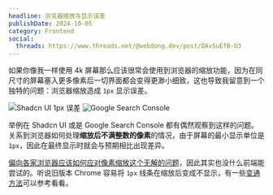 ```yaml
---
headline: 浏览器缩放与显示误差
publishDate: 2024-10-05
category: Frontend
social:
  threads: https://www.threads.net/@webdong.dev/post/DAvSuEfB-O3
---
```


如果你像我一样使用 4k 屏幕那么应该很常会使用到浏览器的缩放功能，因为在同尺寸的屏幕塞入更多像素后一切界面都会变得更渺小细致，这也导致我留意到一个独特的问题：浏览器缩放造成 `1px` 显示误差。

![Shadcn UI 1px 误差](one-px-offset.webp 'Shadcn UI 1px 误差')
![Google Search Console](search-console.webp 'Google Search Console 怪异的 Checkbox')

举例在 Shadcn UI 或是 Google Search Console 都有偶然观察到这样的问题。关系到浏览器如何处理**缩放后不满整数的像素**的情况，由于屏幕的最小显示单位是 `1px`，因此在最终显示时就会与预期相比出现差异。

[偏向各家浏览器应该如何应对像素缩放这个无解的问题](https://stackoverflow.com/questions/32184316/html-border-thickness-on-zoom)，因此其实也没什么前端能尝试的。听说旧版本 Chrome 容易将 `1px` 线条在缩放后变成不显示，有一些[变通方法](https://muffinman.io/blog/fix-for-chrome-not-rendering-borders/)可以参考看看。
